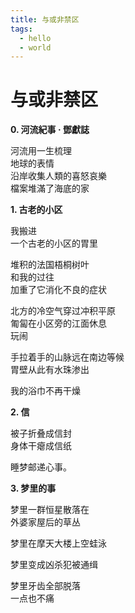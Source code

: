 ```yaml
---
title: 与或非禁区
tags:
  - hello
  - world
---
```


# 与或非禁区


**0. 河流紀事 · 鄧獻誌**

河流用一生梳理 \
地球的表情 \
沿岸收集人類的喜怒哀樂 \
檔案堆滿了海底的家

**1. 古老的小区**

我搬进 \
一个古老的小区的胃里

堆积的法国梧桐树叶 \
和我的过往 \
加重了它消化不良的症状

北方的冷空气穿过冲积平原 \
匍匐在小区旁的江面休息 \
玩闹

手拉着手的山脉远在南边等候 \
胃壁从此有水珠渗出

我的浴巾不再干燥

**2. 信**

被子折叠成信封 \
身体干瘪成信纸

睡梦邮递心事。

**3. 梦里的事**

梦里一群恒星散落在 \
外婆家屋后的草丛

梦里在摩天大楼上空蛙泳

梦里变成凶杀犯被通缉

梦里牙齿全部脱落 \
一点也不痛
